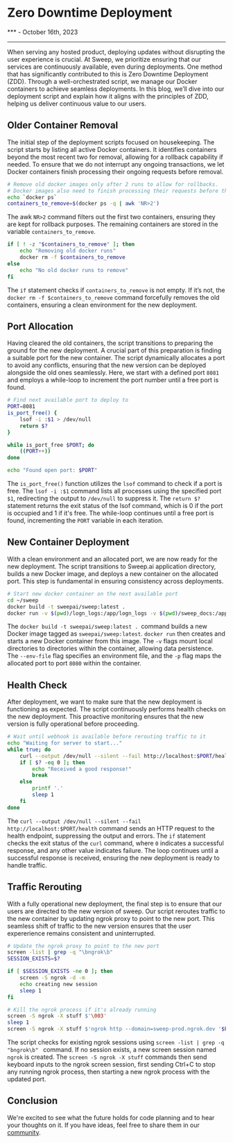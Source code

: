 # Zero Downtime Deployment

*** - October 16th, 2023

---
When serving any hosted product, deploying updates without disrupting the user experience is crucial. At Sweep, we prioritize ensuring that our services are continuously available, even during deployments. One method that has significantly contributed to this is Zero Downtime Deployment (ZDD). Through a well-orchestrated script, we manage our Docker containers to achieve seamless deployments. In this blog, we’ll dive into our deployment script and explain how it aligns with the principles of ZDD, helping us deliver continuous value to our users.

## Older Container Removal 

The initial step of the deployment scripts focused on housekeeping. The script starts by listing all active Docker containers. It identifies containers beyond the most recent two for removal, allowing for a rollback capability if needed. To ensure that we do not interrupt any ongoing transactions, we let Docker containers finish processing their ongoing requests before removal. 

```bash filename="deploy.sh" showLineNumbers
# Remove old docker images only after 2 runs to allow for rollbacks.
# Docker images also need to finish processing their requests before they can be removed.
echo `docker ps`
containers_to_remove=$(docker ps -q | awk 'NR>2')
```
The awk `NR>2` command filters out the first two containers, ensuring they are kept for rollback purposes. The remaining containers are stored in the variable `containers_to_remove`.
```bash filename="deploy.sh" showLineNumbers
if [ ! -z "$containers_to_remove" ]; then
    echo "Removing old docker runs"
    docker rm -f $containers_to_remove
else
    echo "No old docker runs to remove"
fi
```

The `if` statement checks if `containers_to_remove` is not empty. If it’s not, the `docker rm -f $containers_to_remove` command forcefully removes the old containers, ensuring a clean environment for the new deployment.


## Port Allocation 
Having cleared the old containers, the script transitions to preparing the ground for the new deployment. A crucial part of this preparation is finding a suitable port for the new container. The script dynamically allocates a port to avoid any conflicts, ensuring that the new version can be deployed alongside the old ones seamlessly. Here, we start with a defined port `8081` and employs a while-loop to increment the port number until a free port is found. 


```bash filename="deploy.sh" showLineNumbers
# Find next available port to deploy to
PORT=8081
is_port_free() {
    lsof -i :$1 > /dev/null
    return $?
}

while is_port_free $PORT; do
    ((PORT++))
done

echo "Found open port: $PORT"
```

The `is_port_free()` function utilizes the `lsof` command to check if a port is free. The `lsof -i :$1` command lists all processes using the specified port `$1`, redirecting the output to `/dev/null` to suppress it. The `return $?` statement returns the exit status of the lsof command, which is 0 if the port is occupied and 1 if it's free. The while-loop continues until a free port is found, incrementing the `PORT` variable in each iteration.

## New Container Deployment 
With a clean environment and an allocated port, we are now ready for the new deployment. The script transitions to Sweep.ai application directory, builds a new Docker image, and deploys a new container on the allocated port. This step is fundamental in ensuring consistency across deployments. 

```bash filename="deploy.sh" showLineNumbers
# Start new docker container on the next available port
cd ~/sweep
docker build -t sweepai/sweep:latest .
docker run -v $(pwd)/logn_logs:/app/logn_logs -v $(pwd)/sweep_docs:/app/sweep_docs --env-file .env -p $PORT:8080 -d sweepai/sweep:latest
```

The  `docker build -t sweepai/sweep:latest . `command builds a new Docker image tagged as `sweepai/sweep:latest`. `docker run` then creates and starts a new Docker container from this image. The `-v` flags mount local directories to directories within the container, allowing data persistence. The `--env-file` flag specifies an environment file, and the `-p` flag maps the allocated port to port `8080` within the container.

## Health Check 

After deployment, we want to make sure that the new deployment is functioning as expected. The script continuously performs health checks on the new deployment. This proactive monitoring ensures that the new version is fully operational before proceeding.

```bash filename="deploy.sh" showLineNumbers
# Wait until webhook is available before rerouting traffic to it
echo "Waiting for server to start..."
while true; do
    curl --output /dev/null --silent --fail http://localhost:$PORT/health
    if [ $? -eq 0 ]; then
        echo "Received a good response!"
        break
    else
        printf '.'
        sleep 1
    fi
done
```

The  `curl --output /dev/null --silent --fail http://localhost:$PORT/health` command sends an HTTP request to the health endpoint, suppressing the output and errors. The `if` statement checks the exit status of the `curl` command, where `0` indicates a successful response, and any other value indicates failure. The loop continues until a successful response is received, ensuring the new deployment is ready to handle traffic.


## Traffic Rerouting
With a fully operational new deployment, the final step is to ensure that our users are directed to the new version of sweep. Our script reroutes traffic to the new container by updating ngrok proxy to point to the new port. This seamless shift of traffic to the new version ensures that the user expererience remains consistent and uninterrupted. 

```bash filename="deploy.sh" showLineNumbers
# Update the ngrok proxy to point to the new port
screen -list | grep -q "\bngrok\b"
SESSION_EXISTS=$?

if [ $SESSION_EXISTS -ne 0 ]; then
    screen -S ngrok -d -m
    echo creating new session
    sleep 1
fi

# Kill the ngrok process if it's already running
screen -S ngrok -X stuff $'\003'
sleep 1
screen -S ngrok -X stuff $'ngrok http --domain=sweep-prod.ngrok.dev '$PORT$'\n'
```

The script checks for existing ngrok sessions using `screen -list | grep -q "bngrok\b" ` command. If no session exists, a new screen session named `ngrok` is created. The `screen -S ngrok -X stuff` commands then send keyboard inputs to the ngrok screen session, first sending Ctrl+C to stop any running ngrok process, then starting a new ngrok process with the updated port. 


## Conclusion

We're excited to see what the future holds for code planning and to hear your thoughts on it. If you have ideas, feel free to share them in our [community](https://discord.gg/sweep).